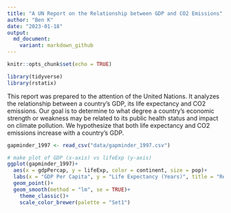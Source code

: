 ```yaml
---
title: "A UN Report on the Relationship between GDP and CO2 Emissions"
author: "Ben K"
date: "2023-01-18"
output:
  md_document:
    variant: markdown_github
---
```


```r
knitr::opts_chunk$set(echo = TRUE)
```

```r
library(tidyverse)
library(rstatix)
```
This report was prepared to the attention of the United Nations. It analyzes the relationship between a country's GDP, its life expectancy and CO2 emissions. Our goal is to determine to what degree a country’s economic strength or weakness may be related to its public health status and impact on climate pollution. We hypothesize that both life expectancy and CO2 emissions increase with a country's GDP.

``` r
gapminder_1997 <- read_csv("data/gapminder_1997.csv")
```
```r
# make plot of GDP (x-axis) vs lifeExp (y-axis)
ggplot(gapminder_1997)+
  aes(x = gdpPercap, y = lifeExp, color = continent, size = pop)+
  labs(x = "GDP Per Capita", y = "Life Expectancy (Years)", title = "Relationship between Life Expectancy and GDP")+
  geom_point()+
  geom_smooth(method = "lm", se = TRUE)+
    theme_classic()+
    scale_color_brewer(palette = "Set1")
```

